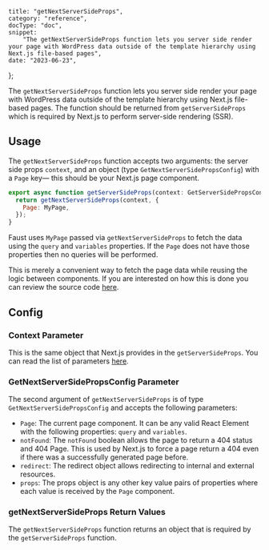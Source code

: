 	title: "getNextServerSideProps",
	category: "reference",
	docType: "doc",
	snippet:
		"The getNextServerSideProps function lets you server side render your page with WordPress data outside of the template hierarchy using Next.js file-based pages",
	date: "2023-06-23",
};

The `getNextServerSideProps` function lets you server side render your page with WordPress data outside of the template hierarchy using Next.js file-based pages. The function should be returned from `getServerSideProps` which is required by Next.js to perform server-side rendering (SSR).

## Usage

The `getNextServerSideProps` function accepts two arguments: the server side props `context`, and an object (type `GetNextServerSidePropsConfig`) with a `Page` key— this should be your Next.js page component.

```js
export async function getServerSideProps(context: GetServerSidePropsContext) {
  return getNextServerSideProps(context, {
    Page: MyPage,
  });
}
```

Faust uses `MyPage` passed via `getNextServerSideProps` to fetch the data using the `query` and `variables` properties. If the `Page` does not have those properties then no queries will be performed.

This is merely a convenient way to fetch the page data while reusing the logic between components. If you are interested on how this is done you can review the source code [here](https://github.com/wpengine/faustjs/blob/canary/packages/faustwp-core/src/getProps.ts#L98).

## Config

### Context Parameter

This is the same object that Next.js provides in the `getServerSideProps`. You can read the list of parameters [here](https://nextjs.org/docs/api-reference/data-fetching/get-server-side-props#context-parameter).

### GetNextServerSidePropsConfig Parameter

The second argument of `getNextServerSideProps` is of type `GetNextServerSidePropsConfig` and accepts the following parameters:

- `Page`: The current page component. It can be any valid React Element with the following properties: `query` and `variables`.
- `notFound`: The `notFound` boolean allows the page to return a 404 status and 404 Page. This is used by Next.js to force a page return a 404 even if there was a successfully generated page before.
- `redirect`: The redirect object allows redirecting to internal and external resources.
- `props`: The props object is any other key value pairs of properties where each value is received by the `Page` component.

### getNextServerSideProps Return Values

The `getNextServerSideProps` function returns an object that is required by the `getServerSideProps` function.
